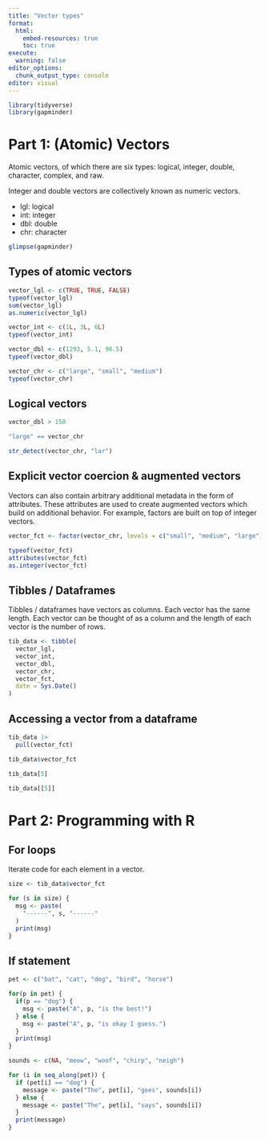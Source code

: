 ```yaml
---
title: "Vector types"
format:
  html:
    embed-resources: true
    toc: true
execute:
  warning: false
editor_options: 
  chunk_output_type: console
editor: visual
---
```


```r
library(tidyverse)
library(gapminder)

```

# Part 1: (Atomic) Vectors

Atomic vectors, of which there are six types: logical, integer, double, character, complex, and raw.

Integer and double vectors are collectively known as numeric vectors.

-   lgl: logical
-   int: integer
-   dbl: double
-   chr: character

```r

glimpse(gapminder)

```

## Types of atomic vectors

```r

vector_lgl <- c(TRUE, TRUE, FALSE)
typeof(vector_lgl)
sum(vector_lgl)
as.numeric(vector_lgl)

vector_int <- c(1L, 3L, 6L)
typeof(vector_int)

vector_dbl <- c(1293, 5.1, 90.5)
typeof(vector_dbl)

vector_chr <- c("large", "small", "medium")
typeof(vector_chr)

```

## Logical vectors

```r

vector_dbl > 150

"large" == vector_chr

str_detect(vector_chr, "lar")

```

## Explicit vector coercion & augmented vectors

Vectors can also contain arbitrary additional metadata in the form of attributes. These attributes are used to create augmented vectors which build on additional behavior. For example, factors are built on top of integer vectors.

```r

vector_fct <- factor(vector_chr, levels = c("small", "medium", "large"))

typeof(vector_fct)
attributes(vector_fct)
as.integer(vector_fct)
```

## Tibbles / Dataframes

Tibbles / dataframes have vectors as columns. Each vector has the same length. Each vector can be thought of as a column and the length of each vector is the number of rows.

```r
tib_data <- tibble(
  vector_lgl,
  vector_int,
  vector_dbl,
  vector_chr,
  vector_fct,
  date = Sys.Date()
)
```

## Accessing a vector from a dataframe

```r
tib_data |> 
  pull(vector_fct)

tib_data$vector_fct

tib_data[5]

tib_data[[5]]

```

# Part 2: Programming with R

## For loops

Iterate code for each element in a vector.

```r

size <- tib_data$vector_fct

for (s in size) {
  msg <- paste(
    "------", s, "------"
  )
  print(msg) 
}
```

## If statement

```r
pet <- c("bat", "cat", "dog", "bird", "horse")

for(p in pet) {
  if(p == "dog") {
    msg <- paste("A", p, "is the best!")
  } else {
    msg <- paste("A", p, "is okay I guess.")
  }
  print(msg) 
}
```

```r

sounds <- c(NA, "meow", "woof", "chirp", "neigh")

for (i in seq_along(pet)) {
  if (pet[i] == "dog") {
    message <- paste("The", pet[i], "goes", sounds[i])
  } else {
    message <- paste("The", pet[i], "says", sounds[i])
  }
  print(message)
}
```
